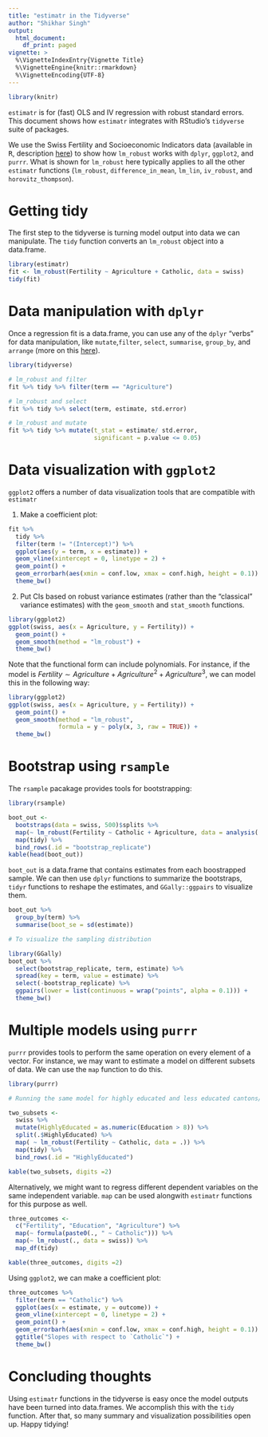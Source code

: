 ```yaml
---
title: "estimatr in the Tidyverse"
author: "Shikhar Singh"
output:
  html_document:
    df_print: paged
vignette: >
  %\VignetteIndexEntry{Vignette Title}
  %\VignetteEngine{knitr::rmarkdown}
  %\VignetteEncoding{UTF-8}
---
```



```r
library(knitr)
```

`estimatr` is for (fast) OLS and IV regression with robust standard errors. This document shows how `estimatr` integrates with RStudio's `tidyverse` suite of packages.

We use the Swiss Fertility and Socioeconomic Indicators data (available in <tt>R</tt>, description [here](https://stat.ethz.ch/R-manual/R-devel/library/datasets/html/swiss.html)) to show how `lm_robust` works with `dplyr`, `ggplot2`, and `purrr`. What is shown for `lm_robust` here typically applies to all the other `estimatr` functions (`lm_robust`, `difference_in_mean`, `lm_lin`, `iv_robust`, and `horovitz_thompson`).

# Getting tidy

The first step to the tidyverse is turning model output into data we can manipulate. The `tidy` function converts an `lm_robust` object into a data.frame.

```r
library(estimatr)
fit <- lm_robust(Fertility ~ Agriculture + Catholic, data = swiss)
tidy(fit)
```

# Data manipulation with `dplyr` 

Once a regression fit is a data.frame, you can use any of the `dplyr` "verbs" for data manipulation, like `mutate`,`filter`, `select`, `summarise`, `group_by`, and `arrange` (more on this [here](https://dplyr.tidyverse.org)). 

```r
library(tidyverse)

# lm_robust and filter
fit %>% tidy %>% filter(term == "Agriculture")

# lm_robust and select
fit %>% tidy %>% select(term, estimate, std.error)

# lm_robust and mutate
fit %>% tidy %>% mutate(t_stat = estimate/ std.error,
                        significant = p.value <= 0.05)
```

# Data visualization with `ggplot2` 

`ggplot2` offers a number of data visualization tools that are compatible with `estimatr`

1. Make a coefficient plot:

```r
fit %>% 
  tidy %>% 
  filter(term != "(Intercept)") %>%
  ggplot(aes(y = term, x = estimate)) + 
  geom_vline(xintercept = 0, linetype = 2) + 
  geom_point() + 
  geom_errorbarh(aes(xmin = conf.low, xmax = conf.high, height = 0.1)) + 
  theme_bw()
```

2. Put CIs based on robust variance estimates (rather than the "classical" variance estimates) with the `geom_smooth` and `stat_smooth` functions. 

```r
library(ggplot2)
ggplot(swiss, aes(x = Agriculture, y = Fertility)) +
  geom_point() +
  geom_smooth(method = "lm_robust") +
  theme_bw()
```

Note that the functional form can include polynomials. For instance, if the model is $Fertility \sim Agriculture + Agriculture^2 + Agriculture^3$, we can model this in the following way:  

```r
library(ggplot2)
ggplot(swiss, aes(x = Agriculture, y = Fertility)) +
  geom_point() +
  geom_smooth(method = "lm_robust",
              formula = y ~ poly(x, 3, raw = TRUE)) +
  theme_bw()
```

# Bootstrap using `rsample`

The `rsample` pacakage provides tools for bootstrapping:

```r
library(rsample)

boot_out <-
  bootstraps(data = swiss, 500)$splits %>%
  map(~ lm_robust(Fertility ~ Catholic + Agriculture, data = analysis(.))) %>% 
  map(tidy) %>%
  bind_rows(.id = "bootstrap_replicate")
kable(head(boot_out))
```

`boot_out` is a data.frame that contains estimates from each boostrapped sample. We can then use `dplyr` functions to summarize the bootstraps, `tidyr` functions to reshape the estimates, and `GGally::ggpairs` to visualize them.

```r
boot_out %>%
  group_by(term) %>%
  summarise(boot_se = sd(estimate))

# To visualize the sampling distribution

library(GGally)
boot_out %>% 
  select(bootstrap_replicate, term, estimate) %>%
  spread(key = term, value = estimate) %>%
  select(-bootstrap_replicate) %>%
  ggpairs(lower = list(continuous = wrap("points", alpha = 0.1))) +
  theme_bw()
```

# Multiple models using `purrr`

`purrr` provides tools to perform the same operation on every element of a vector. For instance, we may want to estimate a model on different subsets of data. We can use the `map` function to do this.

```r
library(purrr)

# Running the same model for highly educated and less educated cantons/districts

two_subsets <- 
  swiss %>%
  mutate(HighlyEducated = as.numeric(Education > 8)) %>%
  split(.$HighlyEducated) %>%
  map( ~ lm_robust(Fertility ~ Catholic, data = .)) %>%
  map(tidy) %>%
  bind_rows(.id = "HighlyEducated")

kable(two_subsets, digits =2)
```

Alternatively, we might want to regress different dependent variables on the same independent variable. `map` can be used alongwith `estimatr` functions for this purpose as well. 

```r
three_outcomes <-
  c("Fertility", "Education", "Agriculture") %>%
  map(~ formula(paste0(., " ~ Catholic"))) %>%
  map(~ lm_robust(., data = swiss)) %>%
  map_df(tidy)

kable(three_outcomes, digits =2)
```

Using `ggplot2`, we can make a coefficient plot:

```r

three_outcomes %>%
  filter(term == "Catholic") %>%
  ggplot(aes(x = estimate, y = outcome)) +
  geom_vline(xintercept = 0, linetype = 2) +
  geom_point() + 
  geom_errorbarh(aes(xmin = conf.low, xmax = conf.high, height = 0.1)) + 
  ggtitle("Slopes with respect to `Catholic`") + 
  theme_bw()
```

# Concluding thoughts

Using `estimatr` functions in the tidyverse is easy once the model outputs have been turned into data.frames. We accomplish this with the `tidy` function.  After that, so many summary and visualization possibilities open up. Happy tidying!


